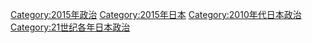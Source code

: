 {{Year by category
| m = 2
| c = 0
| d = 1
| y = 5
| cat = 日本政治
| in =
| parent = 2010年代日本政治
| subcat = 2015年日本
| sortkey = {{PAGENAME}}
}}

[[Category:2015年政治|Category:2015年政治]]
[[Category:2015年日本|Category:2015年日本]]
[[Category:2010年代日本政治|Category:2010年代日本政治]]
[[Category:21世纪各年日本政治|Category:21世纪各年日本政治]]